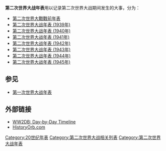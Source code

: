 '''第二次世界大战年表'''用以记录第二次世界大战期间发生的大事，分为：

* [[第二次世界大戰戰前年表|第二次世界大戰戰前年表]]
* [[第二次世界大战年表_(1939年)|第二次世界大战年表 (1939年)]]
* [[第二次世界大战年表_(1940年)|第二次世界大战年表 (1940年)]]
* [[第二次世界大战年表_(1941年)|第二次世界大战年表 (1941年)]]
* [[第二次世界大战年表_(1942年)|第二次世界大战年表 (1942年)]]
* [[第二次世界大战年表_(1943年)|第二次世界大战年表 (1943年)]]
* [[第二次世界大战年表_(1944年)|第二次世界大战年表 (1944年)]]
* [[第二次世界大战年表_(1945年)|第二次世界大战年表 (1945年)]]

==参见==
* [[第一次世界大战年表|第一次世界大战年表]]

== 外部链接 ==
* [http://ww2db.com/event/timeline/ WW2DB: Day-by-Day Timeline]
* [http://www.historyorb.com/war/world-war-two HistoryOrb.com]

{{World War II}}

[[Category:20世纪年表|Category:20世纪年表]]
[[Category:第二次世界大战相关列表|Category:第二次世界大战相关列表]]
[[Category:第二次世界大战年表|Category:第二次世界大战年表]]